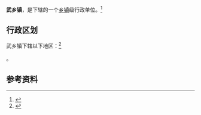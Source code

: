 {{中国乡级行政区|61/07/02/101/000}}

'''武乡镇'''，是{{PRC admin/fullname|61/07/02/101/000|3}}下辖的一个[[乡镇|乡镇]]级行政单位。<ref>{{PRC admin/ref sgc|{{PRC admin/parent|61/07/02/101/000}}}}</ref>

== 行政区划 ==

武乡镇下辖以下地区：<ref>{{PRC admin/ref sgc|61/07/02/101/000}}</ref>

{{PRC admin/children|61/07/02/101/000}}。

== 参考资料 ==

{{reflist}}

{{行政区划小作品}}
{{PRC admin/navcat|61/07/02/101/000}}